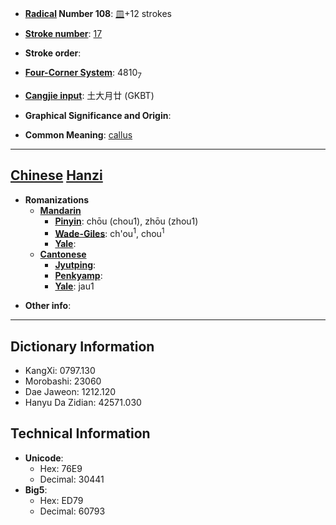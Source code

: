* '''[[Wiktionary:Chinese radical index| Radical]] Number 108''': [[Wiktionary:Chinese radical index 皿|皿]]+12 strokes

* '''[[Wiktionary:Chinese total strokes index|Stroke number]]''': [[Wiktionary:Chinese total strokes index 17|17]]

* '''Stroke order''': 

* '''[[Wiktionary:Chinese four corner index|Four-Corner System]]''': 4810<sub>7</sub>

* '''[[Wiktionary:Chinese Cangjie index|Cangjie input]]''': 土大月廿 (GKBT)

* '''Graphical Significance and Origin''': 

* '''Common Meaning''': [[callus]]

----

== [[Chinese]] [[Hanzi]] ==

* '''Romanizations'''
** '''[[Mandarin]]'''
*** '''[[Pinyin]]''': chōu (chou1), zhōu (zhou1)
*** '''[[Wade-Giles]]''': ch'ou<sup>1</sup>, chou<sup>1</sup>
*** '''[[Yale]]''': 
** '''[[Cantonese]]'''
*** '''[[Jyutping]]''':
*** '''[[Penkyamp]]''': 
*** '''[[Yale]]''': jau1

* '''Other info''': 

----

== Dictionary Information ==

* KangXi: 0797.130
* Morobashi: 23060
* Dae Jaweon: 1212.120
* Hanyu Da Zidian: 42571.030

== Technical Information ==

* '''Unicode''':
** Hex: 76E9
** Decimal: 30441
* '''Big5''':
** Hex: ED79
** Decimal: 60793